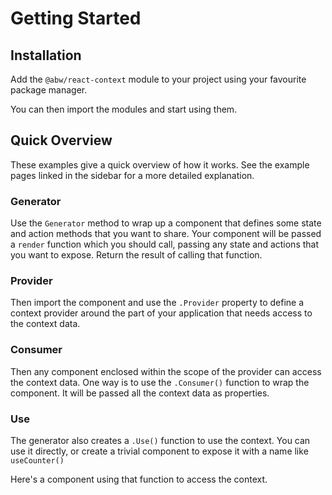 
# Getting Started

## Installation

Add the `@abw/react-context` module to your project using your favourite
package manager.

<Snippet
  file="install.bash"
  expand
/>

You can then import the modules and start using them.

<Snippet
  file="import.jsx"
  expand
/>

## Quick Overview

These examples give a quick overview of how it works.  See the
example pages linked in the sidebar for a more detailed explanation.

### Generator

Use the `Generator` method to wrap up a component that
defines some state and action methods that you want to share.  Your
component will be passed a `render` function which you should
call, passing any state and actions that you want to expose.  Return the
result of calling that function.

<Source
  code={CounterSrc}
  caption="Counter.js"
  expand
/>

### Provider

Then import the component and use the `.Provider` property
to define a context provider around the part of your application
that needs access to the context data.

<Source
  code={AppSrc}
  caption="App.jsx"
  expand
/>

### Consumer

Then any component enclosed within the scope of the provider can access
the context data.  One way is to use the `.Consumer()` function
to wrap the component.  It will be passed all the context data as properties.

<div className="grid-1 gap-8">
  <Source
    code={CountSrc}
    caption="Count.jsx"
    expand
  />
  <Source
    code={ControlsSrc}
    caption="Controls.jsx"
    expand
  />
</div>

### Use

The generator also creates a `.Use()` function to use the
context.  You can use it directly, or create a trivial component to
expose it with a name like `useCounter()`

<Source
  code={UseCounterSrc}
  caption="UseCounter.jsx"
  expand
/>

Here's a component using that function to access the context.

<Source
  code={Bignum2Src}
  caption="Bignum.jsx"
  expand
/>
